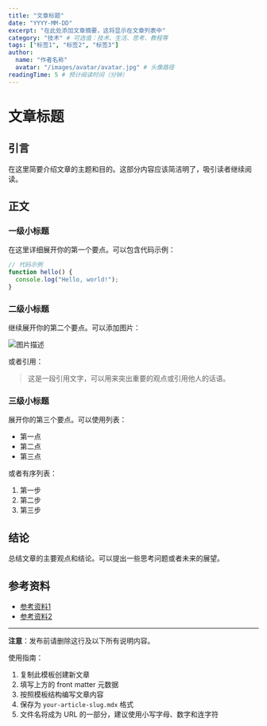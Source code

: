 ```yaml
---
title: "文章标题"
date: "YYYY-MM-DD"
excerpt: "在此处添加文章摘要，这将显示在文章列表中"
category: "技术" # 可选值：技术、生活、思考、教程等
tags: ["标签1", "标签2", "标签3"]
author:
  name: "作者名称"
  avatar: "/images/avatar/avatar.jpg" # 头像路径
readingTime: 5 # 预计阅读时间（分钟）
---
```


# 文章标题

## 引言

在这里简要介绍文章的主题和目的。这部分内容应该简洁明了，吸引读者继续阅读。

## 正文

### 一级小标题

在这里详细展开你的第一个要点。可以包含代码示例：

```javascript
// 代码示例
function hello() {
  console.log("Hello, world!");
}
```

### 二级小标题

继续展开你的第二个要点。可以添加图片：

![图片描述](/images/example.jpg)

或者引用：

> 这是一段引用文字，可以用来突出重要的观点或引用他人的话语。

### 三级小标题

展开你的第三个要点。可以使用列表：

- 第一点
- 第二点
- 第三点

或者有序列表：

1. 第一步
2. 第二步
3. 第三步

## 结论

总结文章的主要观点和结论。可以提出一些思考问题或者未来的展望。

## 参考资料

- [参考资料1](https://example.com)
- [参考资料2](https://example.com)

---

**注意**：发布前请删除这行及以下所有说明内容。

使用指南：
1. 复制此模板创建新文章
2. 填写上方的 front matter 元数据
3. 按照模板结构编写文章内容
4. 保存为 `your-article-slug.mdx` 格式
5. 文件名将成为 URL 的一部分，建议使用小写字母、数字和连字符 